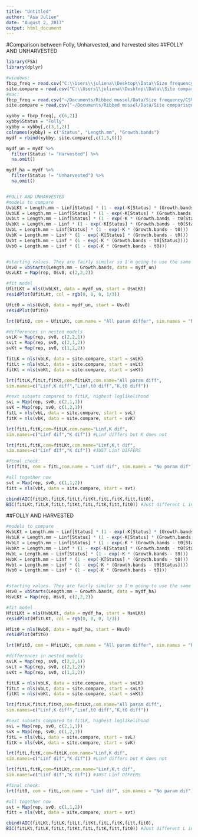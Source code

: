 ```yaml
---
title: "Untitled"
author: "Asa Julien"
date: "August 2, 2017"
output: html_document
---
```


#Comparison between Folly, Unharvested, and harvested sites
##FOLLY AND UNHARVESTED
```r
library(FSA)
library(dplyr)

#windows:
fbcp_freq = read.csv("C:\\Users\\juliena\\Desktop\\Data\\Size frequency\\CSV files\\sizeagefreq_fbcp.csv")
site.compare = read.csv("C:\\Users\\juliena\\Desktop\\Data\\Site comparison\\CSV files\\Comparison.csv")
#mac:
fbcp_freq = read.csv("~/Documents/Ribbed mussel/Data/Size frequency/CSV files/sizeagefreq_fbcp.csv")
site.compare = read.csv("~/Documents/Ribbed mussel/Data/Site comparison/CSV files/Comparison.csv")

xybby = fbcp_freq[, c(6,7)]
xybby$Status = "Folly"
xybby = xybby[,c(3,1,2)]
colnames(xybby) = c("Status", "Length.mm", "Growth.bands")
mydf = rbind(xybby, site.compare[,c(1,5,6)])

mydf_un = mydf %>%
  filter(Status != "Harvested") %>%
  na.omit()

mydf_ha = mydf %>%
  filter(Status != "Unharvested") %>%
  na.omit()


#FOLLY AND UNHARVESTED
#models to compare
UvbLKt = Length.mm ~ Linf[Status] * (1 - exp(-K[Status] * (Growth.bands - t0[Status])))
UvbLK = Length.mm ~ Linf[Status] * (1 - exp(-K[Status] * (Growth.bands - t0)))
UvbLt = Length.mm ~ Linf[Status] * (1 - exp(-K * (Growth.bands - t0[Status])))
UvbKt = Length.mm ~ Linf * (1 - exp(-K[Status] * (Growth.bands - t0[Status])))
UvbL = Length.mm ~ Linf[Status] * (1 - exp(-K * (Growth.bands - t0)))
UvbK = Length.mm ~ Linf * (1 - exp(-K[Status] * (Growth.bands - t0)))
Uvbt = Length.mm ~ Linf * (1 - exp(-K * (Growth.bands - t0[Status])))
Uvb0 = Length.mm ~ Linf * (1 - exp(-K * (Growth.bands - t0)))


#starting values. They are fairly similar so I'm going to use the same for each group (pooled).
Usv0 = vbStarts(Length.mm ~ Growth.bands, data = mydf_un)
UsvLKt = Map(rep, Usv0, c(2,2,2))

#fit model
UfitLKt = nls(UvbLKt, data = mydf_un, start = UsvLKt)
residPlot(UfitLKt, col = rgb(0, 0, 0, 1/3))

Ufit0 = nls(Uvb0, data = mydf_un, start = Usv0)
residPlot(Ufit0)

lrt(Ufit0, com = UfitLKt, com.name = "All param differ", sim.names = "No param differ")

#differences in nested models
svLK = Map(rep, sv0, c(2,2,1))
svLt = Map(rep, sv0, c(2,1,2))
svKt = Map(rep, sv0, c(1,2,2))

fitLK = nls(vbLK, data = site.compare, start = svLK)
fitLt = nls(vbLt, data = site.compare, start = svLt)
fitKt = nls(vbKt, data = site.compare, start = svKt)

lrt(fitLK,fitLt,fitKt,com=fitLKt,com.name="All param diff",
sim.names=c("Linf,K diff","Linf,t0 diff","K,t0 diff"))

#next subsets compared to fitLK, highest loglikelihood
svL = Map(rep, sv0, c(2,1,1))
svK = Map(rep, sv0, c(1,2,1))
fitL = nls(vbL, data = site.compare, start = svL)
fitK = nls(vbK, data = site.compare, start = svK)

lrt(fitL,fitK,com=fitLK,com.name="Linf,K dif",
sim.names=c("Linf dif","K dif")) #Linf differs but K does not

lrt(fitL,fitK,com=fitLKt,com.name="Linf,K,t dif",
sim.names=c("Linf dif","K dif")) #JUST Linf DIFFERS

#final check:
lrt(fit0, com = fitL,com.name = "Linf dif", sim.names = "No param dif")

#all together now
svt = Map(rep, sv0, c(1,1,2))
fitt = nls(vbt, data = site.compare, start = svt)

cbind(AIC(fitLKt,fitLK,fitLt,fitKt,fitL,fitK,fitt,fit0),
BIC(fitLKt,fitLK,fitLt,fitKt,fitL,fitK,fitt,fit0)) #Just different L inf seems to be the best model I think

```

##FOLLY AND HARVESTED
```r
#models to compare
HvbLKt = Length.mm ~ Linf[Status] * (1 - exp(-K[Status] * (Growth.bands - t0[Status])))
HvbLK = Length.mm ~ Linf[Status] * (1 - exp(-K[Status] * (Growth.bands - t0)))
HvbLt = Length.mm ~ Linf[Status] * (1 - exp(-K * (Growth.bands - t0[Status])))
HvbKt = Length.mm ~ Linf * (1 - exp(-K[Status] * (Growth.bands - t0[Status])))
HvbL = Length.mm ~ Linf[Status] * (1 - exp(-K * (Growth.bands - t0)))
HvbK = Length.mm ~ Linf * (1 - exp(-K[Status] * (Growth.bands - t0)))
Hvbt = Length.mm ~ Linf * (1 - exp(-K * (Growth.bands - t0[Status])))
Hvb0 = Length.mm ~ Linf * (1 - exp(-K * (Growth.bands - t0)))


#starting values. They are fairly similar so I'm going to use the same for each group (pooled).
Hsv0 = vbStarts(Length.mm ~ Growth.bands, data = mydf_ha)
HsvLKt = Map(rep, Hsv0, c(2,2,2))

#fit model
HfitLKt = nls(HvbLKt, data = mydf_ha, start = HsvLKt)
residPlot(HfitLKt, col = rgb(0, 0, 0, 1/3))

Hfit0 = nls(Hvb0, data = mydf_ha, start = Hsv0)
residPlot(Hfit0)

lrt(Hfit0, com = HfitLKt, com.name = "All param differ", sim.names = "No param differ")

#differences in nested models
svLK = Map(rep, sv0, c(2,2,1))
svLt = Map(rep, sv0, c(2,1,2))
svKt = Map(rep, sv0, c(1,2,2))

fitLK = nls(vbLK, data = site.compare, start = svLK)
fitLt = nls(vbLt, data = site.compare, start = svLt)
fitKt = nls(vbKt, data = site.compare, start = svKt)

lrt(fitLK,fitLt,fitKt,com=fitLKt,com.name="All param diff",
sim.names=c("Linf,K diff","Linf,t0 diff","K,t0 diff"))

#next subsets compared to fitLK, highest loglikelihood
svL = Map(rep, sv0, c(2,1,1))
svK = Map(rep, sv0, c(1,2,1))
fitL = nls(vbL, data = site.compare, start = svL)
fitK = nls(vbK, data = site.compare, start = svK)

lrt(fitL,fitK,com=fitLK,com.name="Linf,K dif",
sim.names=c("Linf dif","K dif")) #Linf differs but K does not

lrt(fitL,fitK,com=fitLKt,com.name="Linf,K,t dif",
sim.names=c("Linf dif","K dif")) #JUST Linf DIFFERS

#final check:
lrt(fit0, com = fitL,com.name = "Linf dif", sim.names = "No param dif")

#all together now
svt = Map(rep, sv0, c(1,1,2))
fitt = nls(vbt, data = site.compare, start = svt)

cbind(AIC(fitLKt,fitLK,fitLt,fitKt,fitL,fitK,fitt,fit0),
BIC(fitLKt,fitLK,fitLt,fitKt,fitL,fitK,fitt,fit0)) #Just different L inf seems to be the best model I think
```


